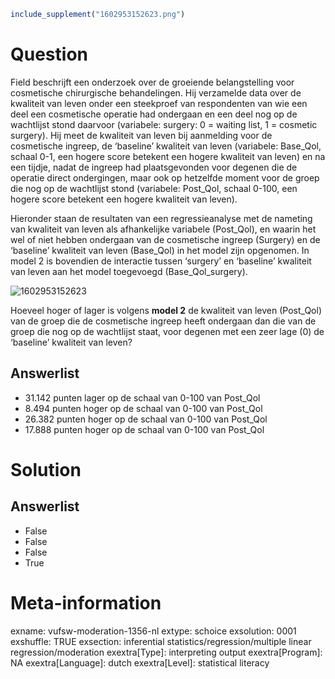 ```r
include_supplement("1602953152623.png")
```

Question
========
Field beschrijft een onderzoek over de groeiende belangstelling voor
cosmetische chirurgische behandelingen. Hij verzamelde data over de
kwaliteit van leven onder een steekproef van respondenten van wie een
deel een cosmetische operatie had ondergaan en een deel nog op de
wachtlijst stond daarvoor (variabele: surgery: 0 = waiting list, 1 =
cosmetic surgery). Hij meet de kwaliteit van leven bij aanmelding voor
de cosmetische ingreep, de ‘baseline’ kwaliteit van leven (variabele:
Base\_Qol, schaal 0-1, een hogere score betekent een hogere kwaliteit
van leven) en na een tijdje, nadat de ingreep had plaatsgevonden voor
degenen die de operatie direct ondergingen, maar ook op hetzelfde moment
voor de groep die nog op de wachtlijst stond (variabele: Post\_Qol,
schaal 0-100, een hogere score betekent een hogere kwaliteit van
leven).  
  
Hieronder staan de resultaten van een regressieanalyse met de nameting
van kwaliteit van leven als afhankelijke variabele (Post\_Qol), en
waarin het wel of niet hebben ondergaan van de cosmetische ingreep
(Surgery) en de ‘baseline’ kwaliteit van leven (Base\_Qol) in het model
zijn opgenomen. In model 2 is bovendien de interactie tussen ‘surgery’
en ‘baseline’ kwaliteit van leven aan het model toegevoegd
(Base\_Qol\_surgery).  
  
<img src="1602953152623.png" class="fr-fic fr-dii tvcss_2"
alt="1602953152623" />  
  
Hoeveel hoger of lager is volgens **model 2** de kwaliteit van leven
(Post\_Qol) van de groep die de cosmetische ingreep heeft ondergaan dan
die van de groep die nog op de wachtlijst staat, voor degenen met een
zeer lage (0) de ‘baseline’ kwaliteit van leven?

Answerlist
----------
* 31.142 punten lager op de schaal van 0-100 van Post\_Qol
* 8.494 punten hoger op de schaal van 0-100 van Post\_Qol
* 26.382 punten hoger op de schaal van 0-100 van Post\_Qol
* 17.888 punten hoger op de schaal van 0-100 van Post\_Qol

Solution
========










Answerlist
----------
* False
* False
* False
* True

Meta-information
================
exname: vufsw-moderation-1356-nl
extype: schoice
exsolution: 0001
exshuffle: TRUE
exsection: inferential statistics/regression/multiple linear regression/moderation
exextra[Type]: interpreting output
exextra[Program]: NA
exextra[Language]: dutch
exextra[Level]: statistical literacy

